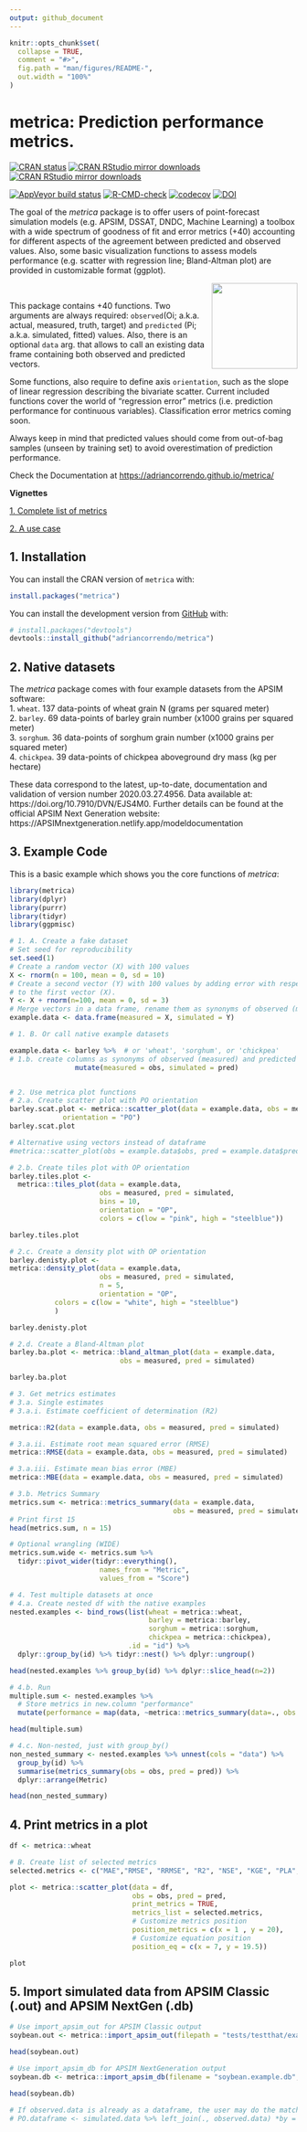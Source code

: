 ```yaml
---
output: github_document
---
```


<!-- README.md is generated from README.Rmd. Please edit that file -->

```r
knitr::opts_chunk$set(
  collapse = TRUE, 
  comment = "#>",
  fig.path = "man/figures/README-",
  out.width = "100%"
)
```

# metrica: Prediction performance metrics.

<!-- badges: start -->
[![CRAN status](https://www.r-pkg.org/badges/version/metrica)](https://CRAN.R-project.org/package=metrica)
[![CRAN RStudio mirror downloads](https://cranlogs.r-pkg.org/badges/grand-total/metrica?color=blue)](https://r-pkg.org/pkg/metrica)
[![CRAN RStudio mirror downloads](https://cranlogs.r-pkg.org/badges/last-month/metrica?color=blue)](https://r-pkg.org/pkg/metrica) <br/>

[![AppVeyor build status](https://ci.appveyor.com/api/projects/status/github/adriancorrendo/metrica?branch=master&svg=true)](https://ci.appveyor.com/project/adriancorrendo/metrica)
[![R-CMD-check](https://github.com/adriancorrendo/metrica/workflows/R-CMD-check/badge.svg)](https://github.com/adriancorrendo/metrica/actions)
[![codecov](https://codecov.io/gh/adriancorrendo/metrica/branch/master/graph/badge.svg?token=CfK5NhXzYn)](https://app.codecov.io/gh/adriancorrendo/metrica)
[![DOI](https://zenodo.org/badge/DOI/10.5281/zenodo.6543296.svg)](https://doi.org/10.5281/zenodo.6543296)

<!-- badges: end -->

The goal of the *metrica* package is to offer users of point-forecast simulation
models (e.g. APSIM, DSSAT, DNDC, Machine Learning) a toolbox with a wide spectrum of goodness of fit and error metrics (+40) accounting for different aspects of the agreement between predicted and observed values. Also, some basic visualization functions to assess models performance (e.g. scatter with regression line; Bland-Altman plot) are provided in customizable format (ggplot). 

<img src="man/figures/metrica_logo.png" align="right" height="150" style="float:right; height:150px;"> <br/>

This package contains +40 functions. Two arguments are always required: `observed`(Oi; a.k.a. actual, measured, truth, target) and `predicted` (Pi; a.k.a. simulated, fitted) values. Also, there is an optional `data` arg. that allows to call an existing data frame containing both observed and predicted vectors. <br/>

Some functions, also require to define axis `orientation`, such as the slope of 
linear regression describing the bivariate scatter. Current included functions
cover the world of "regression error" metrics (i.e. prediction performance for 
continuous variables). Classification error metrics coming soon. <br/>

Always keep in mind that predicted values should come from out-of-bag samples 
(unseen by training set) to avoid overestimation of prediction performance. <br/>

Check the Documentation at [https://adriancorrendo.github.io/metrica/](https://adriancorrendo.github.io/metrica/) <br/>

**Vignettes** <br/>

[1. Complete list of metrics](https://adriancorrendo.github.io/metrica/articles/available_metrics.html) <br/>

[2. A use case](https://adriancorrendo.github.io/metrica/articles/vignette1.html) <br/>


## 1. Installation

You can install the CRAN version of `metrica` with: <br/>

``` r
install.packages("metrica")
```

You can install the development version from [GitHub](https://github.com/) with:

``` r
# install.packages("devtools")
devtools::install_github("adriancorrendo/metrica")
```
## 2. Native datasets
The *metrica* package comes with four example datasets from the APSIM
software: <br/>
1. `wheat`. 137 data-points of wheat grain N (grams per squared meter) <br/>
2. `barley`. 69 data-points of barley grain number (x1000 grains per 
squared meter) <br/>
3. `sorghum`. 36 data-points of sorghum grain number (x1000 grains per
squared meter) <br/>
4. `chickpea`. 39 data-points of chickpea aboveground dry mass (kg per
hectare) <br/>

These data correspond to the latest, up-to-date, documentation and
validation of version number 2020.03.27.4956. Data available at:
https://doi.org/10.7910/DVN/EJS4M0. Further details can be found at the official APSIM Next Generation website: https://APSIMnextgeneration.netlify.app/modeldocumentation <br/>


## 3. Example Code

This is a basic example which shows you the core functions of *metrica*:

```r
library(metrica)
library(dplyr)
library(purrr)
library(tidyr)
library(ggpmisc)

# 1. A. Create a fake dataset
# Set seed for reproducibility
set.seed(1)
# Create a random vector (X) with 100 values
X <- rnorm(n = 100, mean = 0, sd = 10)
# Create a second vector (Y) with 100 values by adding error with respect
# to the first vector (X).
Y <- X + rnorm(n=100, mean = 0, sd = 3)
# Merge vectors in a data frame, rename them as synonyms of observed (measured) and predicted (simulated)
example.data <- data.frame(measured = X, simulated = Y)

# 1. B. Or call native example datasets

example.data <- barley %>%  # or 'wheat', 'sorghum', or 'chickpea'
# 1.b. create columns as synonyms of observed (measured) and predicted (simulated)
                mutate(measured = obs, simulated = pred)  


# 2. Use metrica plot functions
# 2.a. Create scatter plot with PO orientation
barley.scat.plot <- metrica::scatter_plot(data = example.data, obs = measured, pred = simulated,
             orientation = "PO")
barley.scat.plot

# Alternative using vectors instead of dataframe
#metrica::scatter_plot(obs = example.data$obs, pred = example.data$pred)

# 2.b. Create tiles plot with OP orientation
barley.tiles.plot <- 
  metrica::tiles_plot(data = example.data, 
                      obs = measured, pred = simulated,
                      bins = 10, 
                      orientation = "OP",
                      colors = c(low = "pink", high = "steelblue"))

barley.tiles.plot

# 2.c. Create a density plot with OP orientation
barley.denisty.plot <-
metrica::density_plot(data = example.data, 
                      obs = measured, pred = simulated,
                      n = 5, 
                      orientation = "OP", 
           colors = c(low = "white", high = "steelblue")
           )

barley.denisty.plot

# 2.d. Create a Bland-Altman plot
barley.ba.plot <- metrica::bland_altman_plot(data = example.data,
                           obs = measured, pred = simulated)

barley.ba.plot

# 3. Get metrics estimates
# 3.a. Single estimates
# 3.a.i. Estimate coefficient of determination (R2)

metrica::R2(data = example.data, obs = measured, pred = simulated)

# 3.a.ii. Estimate root mean squared error (RMSE)
metrica::RMSE(data = example.data, obs = measured, pred = simulated)

# 3.a.iii. Estimate mean bias error (MBE)
metrica::MBE(data = example.data, obs = measured, pred = simulated)

# 3.b. Metrics Summary 
metrics.sum <- metrica::metrics_summary(data = example.data, 
                                        obs = measured, pred = simulated)  
# Print first 15
head(metrics.sum, n = 15)

# Optional wrangling (WIDE)
metrics.sum.wide <- metrics.sum %>%
  tidyr::pivot_wider(tidyr::everything(),
                      names_from = "Metric",
                      values_from = "Score") 

# 4. Test multiple datasets at once
# 4.a. Create nested df with the native examples
nested.examples <- bind_rows(list(wheat = metrica::wheat, 
                                  barley = metrica::barley,
                                  sorghum = metrica::sorghum, 
                                  chickpea = metrica::chickpea), 
                             .id = "id") %>%
  dplyr::group_by(id) %>% tidyr::nest() %>% dplyr::ungroup()

head(nested.examples %>% group_by(id) %>% dplyr::slice_head(n=2))

# 4.b. Run 
multiple.sum <- nested.examples %>% 
  # Store metrics in new.column "performance"
  mutate(performance = map(data, ~metrica::metrics_summary(data=., obs = obs, pred = pred)))

head(multiple.sum)

# 4.c. Non-nested, just with group_by()
non_nested_summary <- nested.examples %>% unnest(cols = "data") %>% 
  group_by(id) %>% 
  summarise(metrics_summary(obs = obs, pred = pred)) %>% 
  dplyr::arrange(Metric)

head(non_nested_summary)

```
## 4. Print metrics in a plot
```r
df <- metrica::wheat

# B. Create list of selected metrics
selected.metrics <- c("MAE","RMSE", "RRMSE", "R2", "NSE", "KGE", "PLA", "PLP")

plot <- metrica::scatter_plot(data = df, 
                              obs = obs, pred = pred, 
                              print_metrics = TRUE, 
                              metrics_list = selected.metrics,
                              # Customize metrics position
                              position_metrics = c(x = 1 , y = 20),
                              # Customize equation position
                              position_eq = c(x = 7, y = 19.5))

plot
```


## 5. Import simulated data from APSIM Classic (.out) and APSIM NextGen (.db) 
```r

# Use import_apsim_out for APSIM Classic output
soybean.out <- metrica::import_apsim_out(filepath = "tests/testthat/examples/soybean.out")

head(soybean.out)

# Use import_apsim_db for APSIM NextGeneration output
soybean.db <- metrica::import_apsim_db(filename = "soybean.example.db", folder = "tests/testthat/examples/")

head(soybean.db)

# If observed.data is already as a dataframe, the user may do the match using a simple code like this:
# PO.dataframe <- simulated.data %>% left_join(., observed.data) *by = "col" arg. could be required*

```
  




